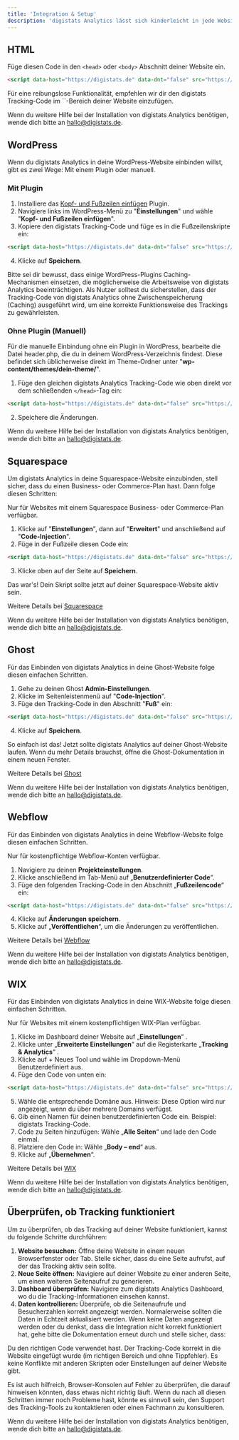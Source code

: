 ```yaml
---
title: 'Integration & Setup'
description: 'digistats Analytics lässt sich kinderleicht in jede Website integrieren.'
---
```


## HTML

Füge diesen Code in den `<head>` oder `<body>` Abschnitt deiner Website ein.

``` html
<script data-host="https://digistats.de" data-dnt="false" src="https://digistats.de/js/script.js" id="ZwSg9rf6GA" async defer></script>
```

<Note>
Für eine reibungslose Funktionalität, empfehlen wir dir den digistats Tracking-Code im `<head>`-Bereich deiner Website einzufügen.
</Note>

Wenn du weitere Hilfe bei der Installation von digistats Analytics benötigen, wende dich bitte an hallo@digistats.de.

## WordPress

Wenn du digistats Analytics in deine WordPress-Website einbinden willst, gibt es zwei Wege: Mit einem Plugin oder manuell.

### Mit Plugin

1. Installiere das [Kopf- und Fußzeilen einfügen](https://de.wordpress.org/plugins/insert-headers-and-footers/) Plugin.
2. Navigiere links im WordPress-Menü zu "**Einstellungen**" und wähle "**Kopf- und Fußzeilen einfügen**".
3. Kopiere den digistats Tracking-Code und füge es in die Fußzeilenskripte ein:

``` html
<script data-host="https://digistats.de" data-dnt="false" src="https://digistats.de/js/script.js" id="ZwSg9rf6GA" async defer></script>
```

4. Klicke auf **Speichern**.

<Note>
Bitte sei dir bewusst, dass einige WordPress-Plugins Caching-Mechanismen einsetzen, die möglicherweise die Arbeitsweise von digistats Analytics beeinträchtigen. Als Nutzer solltest du sicherstellen, dass der Tracking-Code von digistats Analytics ohne Zwischenspeicherung (Caching) ausgeführt wird, um eine korrekte Funktionsweise des Trackings zu gewährleisten.
</Note>

### Ohne Plugin (Manuell)

Für die manuelle Einbindung ohne ein Plugin in WordPress, bearbeite die Datei header.php, die du in deinem WordPress-Verzeichnis findest. Diese befindet sich üblicherweise direkt im Theme-Ordner unter "**wp-content/themes/dein-theme/**".

1. Füge den gleichen digistats Analytics Tracking-Code wie oben direkt vor dem schließenden `</head>`-Tag ein:

``` html
<script data-host="https://digistats.de" data-dnt="false" src="https://digistats.de/js/script.js" id="ZwSg9rf6GA" async defer></script>
```

2. Speichere die Änderungen.

Wenn du weitere Hilfe bei der Installation von digistats Analytics benötigen, wende dich bitte an hallo@digistats.de.

## Squarespace

Um digistats Analytics in deine Squarespace-Website einzubinden, stell sicher, dass du einen Business- oder Commerce-Plan hast. Dann folge diesen Schritten:

<Note>
Nur für Websites mit einem Squarespace Business- oder Commerce-Plan verfügbar.
</Note>

1. Klicke auf "**Einstellungen**", dann auf "**Erweitert**" und anschließend auf "**Code-Injection**".
2. Füge in der Fußzeile diesen Code ein:

``` html
<script data-host="https://digistats.de" data-dnt="false" src="https://digistats.de/js/script.js" id="ZwSg9rf6GA" async defer></script>
```
3. Klicke oben auf der Seite auf **Speichern**.

Das war's! Dein Skript sollte jetzt auf deiner Squarespace-Website aktiv sein.

Weitere Details bei [Squarespace](https://support.squarespace.com/hc/en-us/articles/205815908-Using-Code-Injection)

Wenn du weitere Hilfe bei der Installation von digistats Analytics benötigen, wende dich bitte an hallo@digistats.de.

## Ghost

Für das Einbinden von digistats Analytics in deine Ghost-Website folge diesen einfachen Schritten.

1. Gehe zu deinen Ghost **Admin-Einstellungen**.
2. Klicke im Seitenleistenmenü auf "**Code-Injection**".
3. Füge den Tracking-Code in den Abschnitt "**Fuß**" ein:

``` html
<script data-host="https://digistats.de" data-dnt="false" src="https://digistats.de/js/script.js" id="ZwSg9rf6GA" async defer></script>
```

4. Klicke auf **Speichern**.

So einfach ist das! Jetzt sollte digistats Analytics auf deiner Ghost-Website laufen. Wenn du mehr Details brauchst, öffne die Ghost-Dokumentation in einem neuen Fenster.

Weitere Details bei [Ghost](https://ghost.org/faq/analytics/#how-to-set-up-simple-analytics-for-ghost)

Wenn du weitere Hilfe bei der Installation von digistats Analytics benötigen, wende dich bitte an hallo@digistats.de.

## Webflow

Für das Einbinden von digistats Analytics in deine Webflow-Website folge diesen einfachen Schritten.

<Note>
Nur für kostenpflichtige Webflow-Konten verfügbar.
</Note>

1. Navigiere zu deinen **Projekteinstellungen**.
2. Klicke anschließend im Tab-Menü auf „**Benutzerdefinierter Code**“.
3. Füge den folgenden Tracking-Code in den Abschnitt „**Fußzeilencode**“ ein:

``` html
<script data-host="https://digistats.de" data-dnt="false" src="https://digistats.de/js/script.js" id="ZwSg9rf6GA" async defer></script>
```

4. Klicke auf **Änderungen speichern**.
5. Klicke auf „**Veröffentlichen**“, um die Änderungen zu veröffentlichen.

Weitere Details bei [Webflow](https://university.webflow.com/article/how-to-add-custom-head-and-body-code-to-a-webflow-site)

Wenn du weitere Hilfe bei der Installation von digistats Analytics benötigen, wende dich bitte an hallo@digistats.de.

## WIX

Für das Einbinden von digistats Analytics in deine WIX-Website folge diesen einfachen Schritten.

<Note>
Nur für Websites mit einem kostenpflichtigen WIX-Plan verfügbar.
</Note>

1. Klicke im Dashboard deiner Website auf „**Einstellungen**“ .
2. Klicke unter „**Erweiterte Einstellungen**“ auf die Registerkarte „**Tracking & Analytics**“ .
3. Klicke auf + Neues Tool und wähle im Dropdown-Menü Benutzerdefiniert aus.
4. Füge den Code von unten ein:

``` html
<script data-host="https://digistats.de" data-dnt="false" src="https://digistats.de/js/script.js" id="ZwSg9rf6GA" async defer></script>
```

5. Wähle die entsprechende Domäne aus. Hinweis: Diese Option wird nur angezeigt, wenn du über mehrere Domains verfügst.
6. Gib einen Namen für deinen benutzerdefinierten Code ein. Beispiel: digistats Tracking-Code.
7. Code zu Seiten hinzufügen: Wähle „**Alle Seiten**“ und lade den Code einmal.
8. Platziere den Code in: Wähle „**Body – end**“ aus.
9. Klicke auf „**Übernehmen**“.

Weitere Details bei [WIX](https://support.wix.com/en/article/embedding-custom-code-to-your-site)

Wenn du weitere Hilfe bei der Installation von digistats Analytics benötigen, wende dich bitte an hallo@digistats.de.

## Überprüfen, ob Tracking funktioniert

Um zu überprüfen, ob das Tracking auf deiner Website funktioniert, kannst du folgende Schritte durchführen:

1. **Website besuchen:** Öffne deine Website in einem neuen Browserfenster oder Tab. Stelle sicher, dass du eine Seite aufrufst, auf der das Tracking aktiv sein sollte.
2. **Neue Seite öffnen:** Navigiere auf deiner Website zu einer anderen Seite, um einen weiteren Seitenaufruf zu generieren.
3. **Dashboard überprüfen:** Navigiere zum digistats Analytics Dashboard, wo du die Tracking-Informationen einsehen kannst. 
4. **Daten kontrollieren:** Überprüfe, ob die Seitenaufrufe und Besucherzahlen korrekt angezeigt werden. Normalerweise sollten die Daten in Echtzeit aktualisiert werden.
Wenn keine Daten angezeigt werden oder du denkst, dass die Integration nicht korrekt funktioniert hat, gehe bitte die Dokumentation erneut durch und stelle sicher, dass:

Du den richtigen Code verwendet hast.
Der Tracking-Code korrekt in die Website eingefügt wurde (im richtigen Bereich und ohne Tippfehler).
Es keine Konflikte mit anderen Skripten oder Einstellungen auf deiner Website gibt.

<Note>
Es ist auch hilfreich, Browser-Konsolen auf Fehler zu überprüfen, die darauf hinweisen könnten, dass etwas nicht richtig läuft. Wenn du nach all diesen Schritten immer noch Probleme hast, könnte es sinnvoll sein, den Support des Tracking-Tools zu kontaktieren oder einen Fachmann zu konsultieren.
</Note>

Wenn du weitere Hilfe bei der Installation von digistats Analytics benötigen, wende dich bitte an hallo@digistats.de.